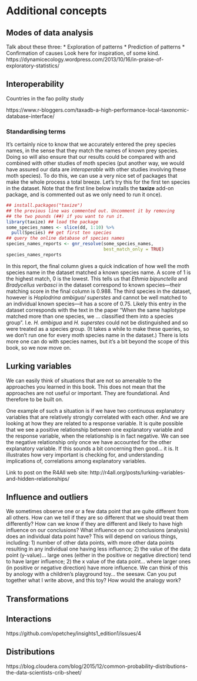 # Additional concepts


## Modes of data analysis

Talk about these three:
* Exploration of patterns
* Prediction of patterns
* Confirmation of causes
Look here for inspiration, of some kind.
https://dynamicecology.wordpress.com/2013/10/16/in-praise-of-exploratory-statistics/


## Interoperability

Countries in the fao polity study

https://www.r-bloggers.com/taxadb-a-high-performance-local-taxonomic-database-interface/

### Standardising terms

It's certainly nice to know that we accurately entered the prey species names, in the sense that they match the names of known prey species. Doing so will also ensure that our results could be compared with and combined with other studies of moth species (put another way, we would have assured our data are *interoperable* with other studies involving these moth species). To do this, we can use a very nice set of packages that make the whole process a total breeze. Let's try this for the first ten species in the dataset. Note that the first line below installs the __taxize__ add-on package, and is commented out as we only need to run it once).

```r
## install.packages("taxize")
## the previous line was commented out. Uncomment it by removing
## the two pounds (##) if you want to run it.
library(taxize) ## load the package
some_species_names <- slice(dd, 1:10) %>%
  pull(Species) ## get first ten species
## query the online database of species names
species_names_reports <- gnr_resolve(some_species_names,
                                     best_match_only = TRUE)
species_names_reports
```

In this report, the final column gives a quick indication of how well the moth species name in the dataset matched a known species name. A score of 1 is the highest match, 0 is the lowest. This tells us that *Ethmia bipunctella* and *Bradycellus verbasci* in the dataset correspond to known species---their matching score in the final column is 0.988. The third species in the dataset, however is *Hoplodrina ambigua/ superstes* and cannot be well matched to an individual known species---it has a score of 0.75. Likely this entry in the dataset corresponds with the text in the paper "When the same haplotype matched more than one species, we ... classified them into a species group". I.e. *H. ambigua* and *H. superstes* could not be distinguished and so were treated as a species group. (It takes a while to make these queries, so we don't run one for every moth species name in the dataset.) There is lots more one can do with species names, but it's a bit beyond the scope of this book, so we now move on.



## Lurking variables

We can easily think of situations that are not so amenable to the approaches you learned in this book. This does not mean that the approaches are not useful or important. They are foundational. And therefore to be built on.

One example of such a situation is if we have two continuous explanatory variables that are relatively strongly correlated with each other. And we are looking at how they are related to a response variable.  It is quite possible that we see a positive relationship between one explanatory variable and the response variable, when the relationship is in fact negative. We can see the negative relationship only once we have accounted for the other explanatory variable. If this sounds a bit concerning then good... it is. It illustrates how very important is checking for, and understanding implications of, correlations among explanatory variables.


Link to post on the R4All web site: http://r4all.org/posts/lurking-variables-and-hidden-relationships/

## Influence and outliers

We sometimes observe one or a few data point that are quite different from all others. How can we tell if they are so different that we should treat them differently? How can we know if they are different and likely to have high influence on our conclusions? What influence on our conclusions (analysis) does an individual data point have? This will depend on various things, including: 1) number of other data points, with more other data points resulting in any individual one having less influence; 2)
the value of the data point (y-value)... large ones (either in the positive or negative direction) tend to have larger influence; 2) the x value of the data point... where larger ones (in positive or negative direction) have more influence.
We can think of this by anology with a children's playground toy... the seesaw. Can you put together what I write above, and this toy? How would the analogy work?

## Transformations



## Interactions

https://github.com/opetchey/insights1_edition1/issues/4

## Distributions

https://blog.cloudera.com/blog/2015/12/common-probability-distributions-the-data-scientists-crib-sheet/


